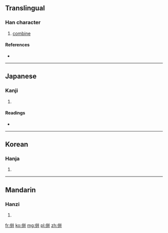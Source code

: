 {{also|併}}
==Translingual==

===Han character===
{{Han char|rn=9|rad=人|as=08|sn=10|four=|canj=人卜十十 (OYJJ), X人卜十十 (XOYJJ)}}

# [[combine]]

====References====
* {{Han ref|kx=0107.040|dkj=00746|dj=0227.140|hdz=10182.060|uh=5002|ud=20482}}

----

==Japanese==

===Kanji===
{{ja-kanji|grade=|rs=人08}}

# {{defn|lang=ja|sort=人08}}

====Readings====
* {{ja-readings|on=[[へい]] (hei)|kun=[[あわせる]] (awaseru), [[ならぶ]] (narabu), [[しかし]] (shikashi)}}

----

==Korean==

===Hanja===
{{ko-hanja|hangeul=병|rv=byeong|mr=pyŏng}}

# {{defn|lang=ko|sort=人08}}

----

==Mandarin==

===Hanzi===
{{cmn-hanzi|pin=[[bìng]] ([[bing4]])|wg=ping<sup>4</sup>}}

# {{defn|lang=cmn|sort=人08}}

[[fr:倂]]
[[ko:倂]]
[[mg:倂]]
[[pl:倂]]
[[zh:倂]]